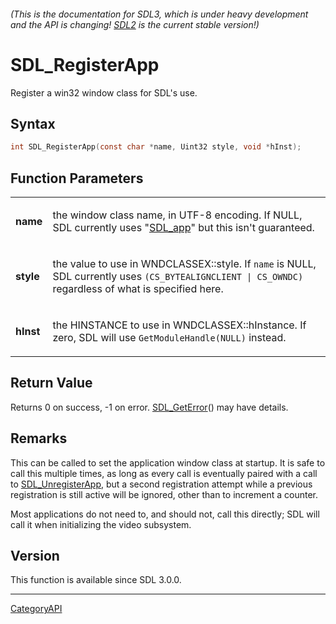 ====== (This is the documentation for SDL3, which is under heavy development and the API is changing! [https://wiki.libsdl.org/ SDL2] is the current stable version!) ======
= SDL_RegisterApp =

Register a win32 window class for SDL's use.

== Syntax ==

<syntaxhighlight lang='c'>
int SDL_RegisterApp(const char *name, Uint32 style, void *hInst);
</syntaxhighlight>

== Function Parameters ==

{|
|'''name'''
|the window class name, in UTF-8 encoding. If NULL, SDL currently uses "[[SDL_app]]" but this isn't guaranteed.
|-
|'''style'''
|the value to use in WNDCLASSEX::style. If <code>name</code> is NULL, SDL currently uses <code>(CS_BYTEALIGNCLIENT | CS_OWNDC)</code> regardless of what is specified here.
|-
|'''hInst'''
|the HINSTANCE to use in WNDCLASSEX::hInstance. If zero, SDL will use <code>GetModuleHandle(NULL)</code> instead.
|}

== Return Value ==

Returns 0 on success, -1 on error. [[SDL_GetError]]() may have details.

== Remarks ==

This can be called to set the application window class at startup. It is
safe to call this multiple times, as long as every call is eventually
paired with a call to [[SDL_UnregisterApp]], but a second registration
attempt while a previous registration is still active will be ignored,
other than to increment a counter.

Most applications do not need to, and should not, call this directly; SDL
will call it when initializing the video subsystem.

== Version ==

This function is available since SDL 3.0.0.

----
[[CategoryAPI]]


